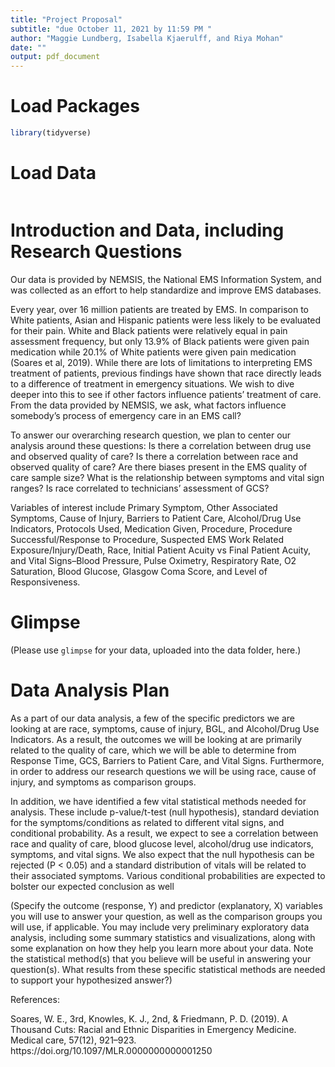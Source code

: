 ```yaml
---
title: "Project Proposal"
subtitle: "due October 11, 2021 by 11:59 PM "
author: "Maggie Lundberg, Isabella Kjaerulff, and Riya Mohan"
date: ""
output: pdf_document
---
```


# Load Packages

```r
library(tidyverse) 
``` 

# Load Data
```r
```

# Introduction and Data, including Research Questions
Our data is provided by NEMSIS, the National EMS Information System, and was collected as an effort to help standardize and improve EMS databases. 

Every year, over 16 million patients are treated by EMS. In comparison to White patients, Asian and Hispanic patients were less likely to be evaluated for their pain. White and Black patients were relatively equal in pain assessment frequency, but only 13.9% of Black patients were given pain medication while 20.1% of White patients were given pain medication (Soares et al, 2019). While there are lots of limitations to interpreting EMS treatment of patients, previous findings have shown that race directly leads to a difference of treatment in emergency situations. We wish to dive deeper into this to see if other factors influence patients’ treatment of care. From the data provided by NEMSIS, we ask, what factors influence somebody's process of emergency care in an EMS call? 

To answer our overarching research question, we plan to center our analysis around these questions:
Is there a correlation between drug use and observed quality of care? 
Is there a correlation between race and observed quality of care?
Are there biases present in the EMS quality of care sample size? 
What is the relationship between symptoms and vital sign ranges?
Is race correlated to technicians' assessment of GCS?

Variables of interest include Primary Symptom, Other Associated Symptoms, Cause of Injury, Barriers to Patient Care, Alcohol/Drug Use Indicators, Protocols Used, Medication Given, Procedure, Procedure Successful/Response to Procedure, Suspected EMS Work Related Exposure/Injury/Death, Race, Initial Patient Acuity vs Final Patient Acuity, and Vital Signs--Blood Pressure, Pulse Oximetry, Respiratory Rate, O2 Saturation, Blood Glucose, Glasgow Coma Score, and Level of Responsiveness.


# Glimpse

(Please use `glimpse` for your data, uploaded into the data folder, here.)

# Data Analysis Plan

As a part of our data analysis, a few of the specific predictors we are looking at are race, symptoms, cause of injury, BGL, and Alcohol/Drug Use Indicators. As a result, the outcomes we will be looking at are primarily related to the quality of care, which we will be able to determine from Response Time, GCS, Barriers to Patient Care, and Vital Signs. Furthermore, in order to address our research questions we will be using race, cause of injury, and symptoms as comparison groups.

In addition, we have identified a few vital statistical methods needed for analysis. These include p-value/t-test (null hypothesis), standard deviation for the symptoms/conditions as related to different vital signs, and conditional probability. As a result, we expect to see a correlation between race and quality of care, blood glucose level, alcohol/drug use indicators, symptoms, and vital signs. We also expect that the null hypothesis can be rejected (P < 0.05) and a standard distribution of vitals will be related to their associated symptoms. Various conditional probabilities are expected to bolster our expected conclusion as well

(Specify the outcome (response, Y) and predictor (explanatory, X) variables you will use to answer your question, as well as the comparison groups you will use, if applicable. You may include very preliminary exploratory data analysis, including some summary statistics and visualizations, along with some explanation on how they help you learn more about your data. Note the statistical method(s) that you believe will be useful in answering your question(s). 
What results from these specific statistical methods are needed to support your hypothesized answer?)




References:

Soares, W. E., 3rd, Knowles, K. J., 2nd, & Friedmann, P. D. (2019). A Thousand Cuts: Racial and Ethnic Disparities in Emergency Medicine. Medical care, 57(12), 921–923. https://doi.org/10.1097/MLR.0000000000001250
